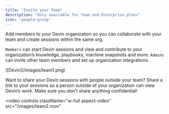 ```yaml
---
title: "Invite your Team"
description: "Only available for Team and Enterprise plans"
icon: 'people-group'
---
```


Add members to your Devin organization so you can collaborate with your team and create sessions within the same org. 

`Members` can start Devin sessions and view and contribute to your organization’s knowledge, playbooks, machine snapshots and more. `Admins` can invite other team members and set up organization integrations. 

<Frame>
    ![Devin](/images/team1.png)
</Frame>

Want to share your Devin sessions with people outside your team? Share a link to your sessions so a person outside of your organization can view Devin’s work. Make sure you don’t share anything confidential!

<video
  controls
  className="w-full aspect-video"
  src="/images/team2.mov"
></video>
